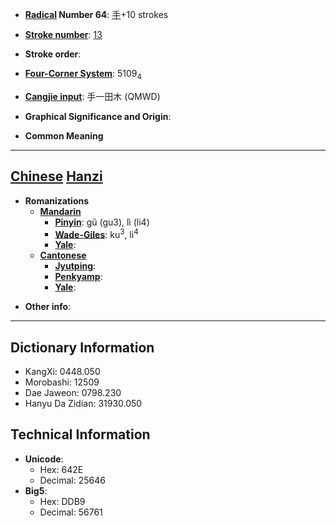 * '''[[Wiktionary:Chinese radical index| Radical]] Number 64''': [[Wiktionary:Chinese radical index 手|手]]+10 strokes

* '''[[Wiktionary:Chinese total strokes index|Stroke number]]''': [[Wiktionary:Chinese total strokes index 13|13]]

* '''Stroke order''': 

* '''[[Wiktionary:Chinese four corner index|Four-Corner System]]''': 5109<sub>4</sub>

* '''[[Wiktionary:Chinese Cangjie index|Cangjie input]]''': 手一田木 (QMWD)

* '''Graphical Significance and Origin''': 

* '''Common Meaning'''

----

== [[Chinese]] [[Hanzi]] ==

* '''Romanizations'''
** '''[[Mandarin]]'''
*** '''[[Pinyin]]''': gǔ (gu3), lì (li4)
*** '''[[Wade-Giles]]''': ku<sup>3</sup>, li<sup>4</sup>
*** '''[[Yale]]''': 
** '''[[Cantonese]]'''
*** '''[[Jyutping]]''':
*** '''[[Penkyamp]]''': 
*** '''[[Yale]]''': 

* '''Other info''': 

----

== Dictionary Information ==

* KangXi: 0448.050
* Morobashi: 12509
* Dae Jaweon: 0798.230
* Hanyu Da Zidian: 31930.050

== Technical Information ==

* '''Unicode''':
** Hex: 642E
** Decimal: 25646
* '''Big5''':
** Hex: DDB9
** Decimal: 56761